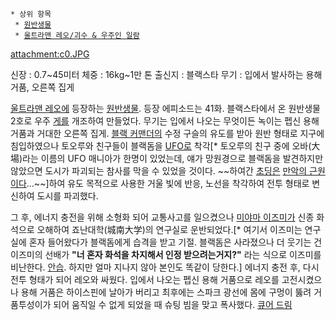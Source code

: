  * 상위 항목
  * [[원반생물]]
  * [[울트라맨 레오/괴수 & 우주인 일람]]

attachment:c0.JPG

신장 : 0.7~45미터 
체중 : 16kg~1만 톤
출신지 : 블랙스타
무기 : 입에서 발사하는 용해 거품, 오른쪽 집게

[[울트라맨 레오]]에 등장하는 [[원반생물]]. 등장 에피소드는 41화.
블랙스타에서 온 원반생물 2호로 우주 [[게]]를 개조하여 만들었다. 무기는 입에서 나오는 무엇이든 녹이는 펩신 용해거품과 거대한 오른쪽 집게. [[블랙 커맨더]]의 수정 구슬의 유도를 받아 원반 형태로 지구에 침입하였으나 토오루와 친구들이 블랙돔을 [[UFO]]로 착각[* 토오루의 친구 중에 오바(大場)라는 이름의 UFO 매니아가 한명이 있었는데, 얘가 망원경으로 블랙돔을 발견하지만 않았으면 도시가 파괴되는 참사를 막을 수 있었을 것이다. ~~하여간 [[초딩]]은 [[만악의 근원]]이다...~~]하여 유도 목적으로 사용한 거울 빛에 반응, 노선을 착각하여 전투 형태로 변신하여 도시를 파괴했다.

그 후, 에너지 충전을 위해 소형화 되어 교통사고를 일으켰으나 [[미야마 이즈미]]가 신종 화석으로 오해하여 죠난대학(城南大学)의 연구실로 운반되었다.[* 여기서 이즈미는 연구실에 혼자 들어왔다가 블랙돔에게 습격을 받고 기절. 블랙돔은 사라졌으나 더 웃기는 건 이즈미의 선배가 '''"너 혼자 화석을 차지해서 인정 받으려는거지?"''' 라는 식으로 이즈미를 비난한다. [[안습]]. 하지만 얼마 지나지 않아 본인도 똑같이 당한다.] 에너지 충전 후, 다시 전투 형태가 되어 레오와 싸웠다. 입에서 나오는 펩신 용해 거품으로 레오를 고전시켰으나 용해 거품은 하이스핀에 날아가 버리고 최후에는 스파크 광선에 몸에 구멍이 뚫려 거품투성이가 되어 움직일 수 없게 되었을 때 슈팅 빔을 맞고 폭사했다. [[큐어 드림]]
